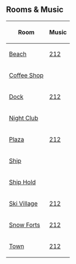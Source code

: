 {{NeedSWFs|Music for Coffee Shop, Night Club, Ship & Ship Hold}}


==Rooms & Music==
{|class="wikitable" border="1" style="margin: auto;"
!Room!!Music
|-
|[[Media:ArtworkRooms0425Beach50.swf|Beach]]||[[Media:Music212.swf|212]]
|-
|[[Media:ArtworkRooms0425Coffee51.swf|Coffee Shop]]||{{n/a|?}}
|-
|[[Media:ArtworkRooms0425Dock50.swf|Dock]]||[[Media:Music212.swf|212]]
|-
|[[Media:ArtworkRooms0425Dance50.swf|Night Club]]||{{n/a|?}}
|-
|[[Media:ArtworkRooms0425Plaza50.swf|Plaza]]||[[Media:Music212.swf|212]]
|-
|[[Media:ArtworkRooms0425Ship50.swf|Ship]]||{{n/a|?}}
|-
|[[Media:ArtworkRooms0425Shiphold50.swf|Ship Hold]]||{{n/a|?}}
|-
|[[Media:ArtworkRooms0425Village50.swf|Ski Village]]||[[Media:Music212.swf|212]]
|-
|[[Media:ArtworkRooms0425Forts50.swf|Snow Forts]]||[[Media:Music212.swf|212]]
|-
|[[Media:ArtworkRooms0425Town50.swf|Town]]||[[Media:Music212.swf|212]]
|}


{{Parties}}

